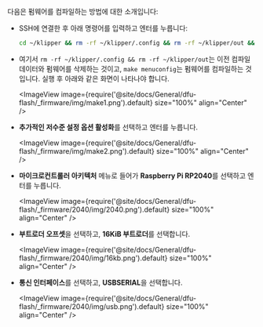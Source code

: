 다음은 펌웨어를 컴파일하는 방법에 대한 소개입니다:
* SSH에 연결한 후 아래 명령어를 입력하고 엔터를 누릅니다:

    ```bash
    cd ~/klipper && rm -rf ~/klipper/.config && rm -rf ~/klipper/out && make menuconfig
    ```

* 여기서 `rm -rf ~/klipper/.config && rm -rf ~/klipper/out`는 이전 컴파일 데이터와 펌웨어를 삭제하는 것이고, `make menuconfig`는 펌웨어를 컴파일하는 것입니다. 실행 후 아래와 같은 화면이 나타나야 합니다.

    <ImageView image={require('@site/docs/General/dfu-flash/_firmware/img/make1.png').default} size="100%" align="Center" />

* **추가적인 저수준 설정 옵션 활성화**를 선택하고 엔터를 누릅니다.

    <ImageView image={require('@site/docs/General/dfu-flash/_firmware/img/make2.png').default} size="100%" align="Center" />

* **마이크로컨트롤러 아키텍처** 메뉴로 들어가 **Raspberry Pi RP2040**를 선택하고 엔터를 누릅니다.

    <ImageView image={require('@site/docs/General/dfu-flash/_firmware/2040/img/2040.png').default} size="100%" align="Center" />

* **부트로더 오프셋**을 선택하고, **16KiB 부트로더**를 선택합니다.

    <ImageView image={require('@site/docs/General/dfu-flash/_firmware/2040/img/16kb.png').default} size="100%" align="Center" />

* **통신 인터페이스**를 선택하고, **USBSERIAL**을 선택합니다.

    <ImageView image={require('@site/docs/General/dfu-flash/_firmware/2040/img/usb.png').default} size="100%" align="Center" />